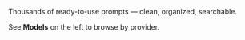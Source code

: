 Thousands of ready-to-use prompts — clean, organized, searchable.

See **Models** on the left to browse by provider.